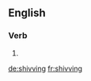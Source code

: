 ==English==

===Verb===
{{head|en}}

# {{present participle of|shiv|lang=en}}

[[de:shivving]]
[[fr:shivving]]